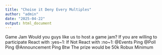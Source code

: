 ```yaml
---
title: "Choise it Deny Every Multiples"
author: "admin"
date: "2025-04-22"
output: html_document
---
```


Game Jam
Would you guys like us to host a game jam? If you are willing to participate React with :yes~1:  If Not React with :no~1:
 @Events Ping @Poll Ping 
@Announcement Ping
Btw The prize would be 50k Robux Minimum 

